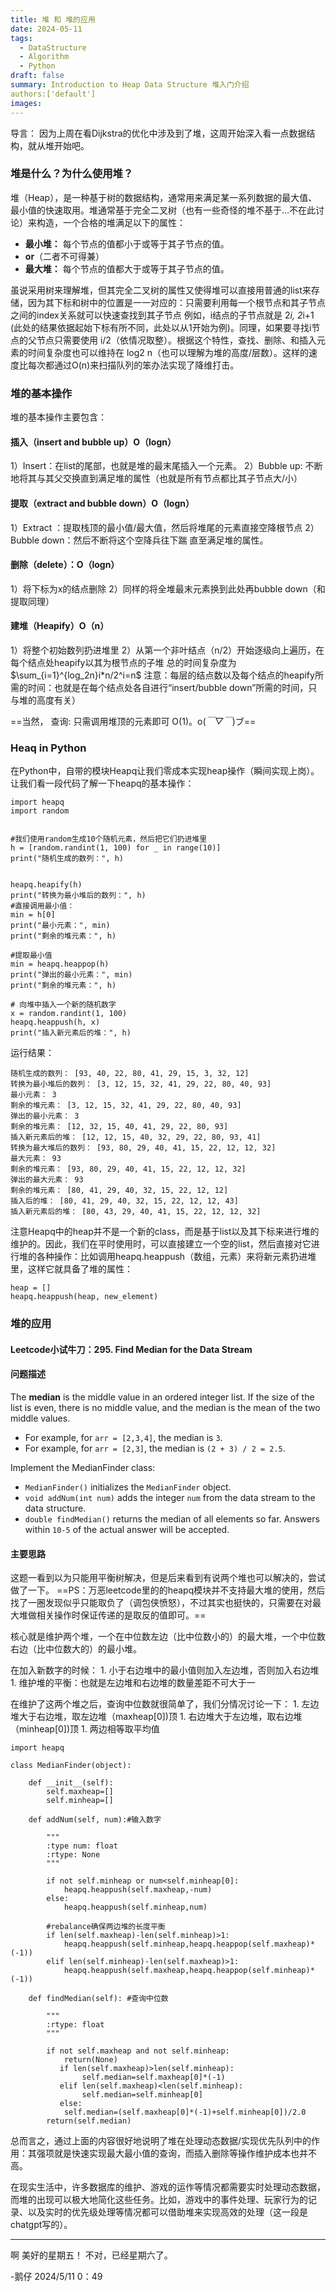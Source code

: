 ```yaml
---
title: 堆 和 堆的应用
date: 2024-05-11
tags:
  - DataStructure
  - Algorithm
  - Python
draft: false
summary: Introduction to Heap Data Structure 堆入门介绍
authors:['default']
images:
---
```


导言：
因为上周在看Dijkstra的优化中涉及到了堆，这周开始深入看一点数据结构，就从堆开始吧。

### 堆是什么？为什么使用堆？

堆（Heap），是一种基于树的数据结构，通常用来满足某一系列数据的最大值、最小值的快速取用。堆通常基于完全二叉树（也有一些奇怪的堆不基于…不在此讨论）来构造，一个合格的堆满足以下的属性：

- **最小堆：** 每个节点的值都小于或等于其子节点的值。
- **or**（二者不可得兼）
- **最大堆：** 每个节点的值都大于或等于其子节点的值。

虽说采用树来理解堆，但其完全二叉树的属性又使得堆可以直接用普通的list来存储，因为其下标和树中的位置是一一对应的：只需要利用每一个根节点和其子节点之间的index关系就可以快速查找到其子节点 例如，i结点的子节点就是 2*i, 2*i+1 (此处的结果依据起始下标有所不同，此处以从1开始为例)。同理，如果要寻找i节点的父节点只需要使用 i/2（依情况取整）。根据这个特性，查找、删除、和插入元素的时间复杂度也可以维持在 log2 n（也可以理解为堆的高度/层数）。这样的速度比每次都通过O(n)来扫描队列的笨办法实现了降维打击。

### 堆的基本操作

堆的基本操作主要包含：

#### 插入（insert and bubble up）O（logn）
1）Insert：在list的尾部，也就是堆的最末尾插入一个元素。
2）Bubble up: 不断地将其与其父交换直到满足堆的属性（也就是所有节点都比其子节点大/小）

#### 提取（extract and bubble down）O（logn）

1）Extract ：提取栈顶的最小值/最大值，然后将堆尾的元素直接空降根节点
2）Bubble down：然后不断将这个空降兵往下踹 直至满足堆的属性。

#### 删除（delete）：O（logn）
1）将下标为x的结点删除
2）同样的将全堆最末元素换到此处再bubble down（和提取同理）

#### 建堆（Heapify）O（n）
1）将整个初始数列扔进堆里
2）从第一个非叶结点（n/2）开始逐级向上遍历，在每个结点处heapify以其为根节点的子堆
总的时间复杂度为 $\sum_{i=1}^{log_2n}i*n/2^i=n$
	注意：每层的结点数以及每个结点的heapify所需的时间：也就是在每个结点处各自进行“insert/bubble down”所需的时间，只与堆的高度有关）

==当然， 查询:  只需调用堆顶的元素即可 O(1)。o(*￣▽￣*)ブ==

### Heaq in Python

在Python中，自带的模块Heapq让我们零成本实现heap操作（瞬间实现上岗）。让我们看一段代码了解一下heapq的基本操作：
```
import heapq
import random

  
#我们使用random生成10个随机元素，然后把它们扔进堆里
h = [random.randint(1, 100) for _ in range(10)]
print("随机生成的数列：", h)


heapq.heapify(h)
print("转换为最小堆后的数列：", h)
#直接调用最小值：
min = h[0]
print("最小元素：", min)
print("剩余的堆元素：", h)

#提取最小值
min = heapq.heappop(h)
print("弹出的最小元素：", min)
print("剩余的堆元素：", h)

# 向堆中插入一个新的随机数字
x = random.randint(1, 100)
heapq.heappush(h, x)
print("插入新元素后的堆：", h)

```
运行结果：

```
随机生成的数列： [93, 40, 22, 80, 41, 29, 15, 3, 32, 12]
转换为最小堆后的数列： [3, 12, 15, 32, 41, 29, 22, 80, 40, 93]
最小元素： 3
剩余的堆元素： [3, 12, 15, 32, 41, 29, 22, 80, 40, 93]
弹出的最小元素： 3
剩余的堆元素： [12, 32, 15, 40, 41, 29, 22, 80, 93]
插入新元素后的堆： [12, 12, 15, 40, 32, 29, 22, 80, 93, 41]
转换为最大堆后的数列： [93, 80, 29, 40, 41, 15, 22, 12, 12, 32]
最大元素： 93
剩余的堆元素： [93, 80, 29, 40, 41, 15, 22, 12, 12, 32]
弹出的最大元素： 93
剩余的堆元素： [80, 41, 29, 40, 32, 15, 22, 12, 12]
插入后的堆： [80, 41, 29, 40, 32, 15, 22, 12, 12, 43]
插入新元素后的堆： [80, 43, 29, 40, 41, 15, 22, 12, 12, 32]
```

注意Heapq中的heap并不是一个新的class，而是基于list以及其下标来进行堆的维护的。因此，我们在平时使用时，可以直接建立一个空的list，然后直接对它进行堆的各种操作：比如调用heapq.heappush（数组，元素）来将新元素扔进堆里，这样它就具备了堆的属性：
```
heap = []
heapq.heappush(heap, new_element)
```

### 堆的应用

#### Leetcode小试牛刀：295. Find Median for the Data Stream

#### 问题描述

The **median** is the middle value in an ordered integer list. If the size of the list is even, there is no middle value, and the median is the mean of the two middle values.

- For example, for `arr = [2,3,4]`, the median is `3`.
- For example, for `arr = [2,3]`, the median is `(2 + 3) / 2 = 2.5`.

Implement the MedianFinder class:

- `MedianFinder()` initializes the `MedianFinder` object.
- `void addNum(int num)` adds the integer `num` from the data stream to the data structure.
- `double findMedian()` returns the median of all elements so far. Answers within `10-5` of the actual answer will be accepted.

#### 主要思路
 
这题一看到以为只能用平衡树解决，但是后来看到有说两个堆也可以解决的，尝试做了一下。
==PS：万恶leetcode里的的heapq模块并不支持最大堆的使用，然后找了一圈发现似乎只能取负了（调包侠愤怒），不过其实也挺快的，只需要在对最大堆做相关操作时保证传递的是取反的值即可。==

核心就是维护两个堆，一个在中位数左边（比中位数小的）的最大堆，一个中位数右边（比中位数大的）的最小堆。

在加入新数字的时候：
	1. 小于右边堆中的最小值则加入左边堆，否则加入右边堆
	1. 维护堆的平衡：也就是左边堆和右边堆的数量差距不可大于一

在维护了这两个堆之后，查询中位数就很简单了，我们分情况讨论一下：
	1. 左边堆大于右边堆，取左边堆（maxheap[0])顶
	1. 右边堆大于左边堆，取右边堆（minheap[0])顶
	1. 两边相等取平均值

```
import heapq

class MedianFinder(object):

    def __init__(self):
        self.maxheap=[]
        self.minheap=[]

    def addNum(self, num):#输入数字

        """
        :type num: float
        :rtype: None
        """

        if not self.minheap or num<self.minheap[0]:
            heapq.heappush(self.maxheap,-num)
        else:
            heapq.heappush(self.minheap,num)

        #rebalance确保两边堆的长度平衡
        if len(self.maxheap)-len(self.minheap)>1:
            heapq.heappush(self.minheap,heapq.heappop(self.maxheap)*(-1))
        elif len(self.minheap)-len(self.maxheap)>1:
            heapq.heappush(self.maxheap,heapq.heappop(self.minheap)*(-1))  
  
    def findMedian(self): #查询中位数

        """
        :rtype: float
        """

        if not self.maxheap and not self.minheap:
            return(None)
           if len(self.maxheap)>len(self.minheap):
                self.median=self.maxheap[0]*(-1)
           elif len(self.maxheap)<len(self.minheap):
                self.median=self.minheap[0]
           else:
            self.median=(self.maxheap[0]*(-1)+self.minheap[0])/2.0
        return(self.median)

```

总而言之，通过上面的内容很好地说明了堆在处理动态数据/实现优先队列中的作用：其强项就是快速实现最大最小值的查询，而插入删除等操作维护成本也并不高。

在现实生活中，许多数据库的维护、游戏的运作等情况都需要实时处理动态数据，而堆的出现可以极大地简化这些任务。比如，游戏中的事件处理、玩家行为的记录、以及实时的优先级处理等情况都可以借助堆来实现高效的处理（这一段是chatgpt写的）。

---

啊 美好的星期五！
不对，已经星期六了。

-鹅仔
2024/5/11 0：49
